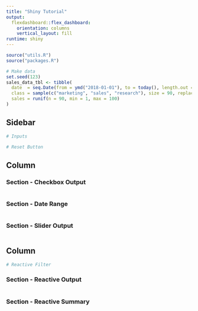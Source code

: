 ```yaml
---
title: "Shiny Tutorial"
output: 
  flexdashboard::flex_dashboard:
    orientation: columns
    vertical_layout: fill
runtime: shiny
---
```


```r
source("utils.R")
source("packages.R")
```

```r
# Make data
set.seed(123)
sales_data_tbl <- tibble(
  date  = seq.Date(from = ymd("2018-01-01"), to = today(), length.out = 90),
  class = sample(c("marketing", "sales", "research"), size = 90, replace = TRUE),
  sales = runif(n = 90, min = 1, max = 100)
)
```




Sidebar {.sidebar}
------------------------

```r
# Inputs

```


```r
# Reset Button

```



Column {data-width=500}
-----------------------

### Section - Checkbox Output

```r

```

### Section - Date Range

```r

```

### Section - Slider Output

```r

```


Column {data-width=750}
-----------------------

```r
# Reactive Filter

```


### Section - Reactive Output

```r


```


### Section - Reactive Summary

```r


```

